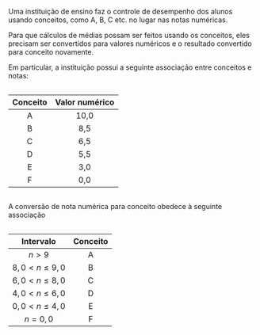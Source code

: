 <!-- Descrição de situação problema -->
<!-- Conversões de notas e conceitos -->

Uma instituição de ensino faz o controle de desempenho dos alunos usando conceitos, como A, B, C etc. no lugar nas notas numéricas.

Para que cálculos de médias possam ser feitos usando os conceitos, eles precisam ser convertidos para valores numéricos e o resultado convertido para conceito novamente.

Em particular, a instituição possui a seguinte associação entre conceitos e notas:

::: {.columns}
::: {.column width="60%"}
| Conceito | Valor numérico |
| :------: | :------------: |
|    A     |      10,0      |
|    B     |      8,5       |
|    C     |      6,5       |
|    D     |      5,5       |
|    E     |      3,0       |
|    F     |      0,0       |
:::
:::

A conversão de nota numérica para conceito obedece à seguinte associação

::: {.columns}
::: {.column width="60%"}
|       Intervalo        | Conceito |
| :--------------------: | :------: |
|        $n > 9$         |    A     |
| $8{,}0 < n \leq 9{,}0$ |    B     |
| $6{,}0 < n \leq 8{,}0$ |    C     |
| $4{,}0 < n \leq 6{,}0$ |    D     |
| $0{,}0 < n \leq 4{,}0$ |    E     |
|      $n = 0{,}0$       |    F     |
:::
:::
